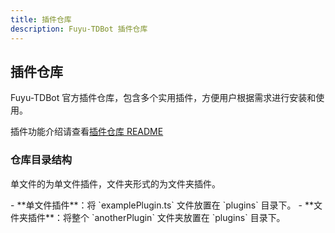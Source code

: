 ```yaml
---
title: 插件仓库
description: Fuyu-TDBot 插件仓库
---
```

## 插件仓库
<GithubInfo
  owner="CatMoeCircle"
  repo="FuyuBot-plugins"
/>

Fuyu-TDBot 官方插件仓库，包含多个实用插件，方便用户根据需求进行安装和使用。

插件功能介绍请查看[插件仓库 README](https://github.com/CatMoeCircle/FuyuBot-plugins?tab=readme-ov-file#fuyubot-plugins)


### 仓库目录结构
<Files>
  <Folder name="plugins (插件目录)" defaultOpen>
    <File name="examplePlugin.ts (单文件插件)" />
    <Folder name="anotherPlugin (多文件插件)" defaultOpen>
      <File name="index.ts (入口文件)" />
      <File name="package.json" />
    </Folder>
  </Folder>
  <Folder name="scripts">
    <File name="termux.sh" />
  </Folder>
</Files>

单文件的为单文件插件，文件夹形式的为文件夹插件。

<Callout title="添加插件" type="success">
 - **单文件插件**：将 `examplePlugin.ts` 文件放置在 `plugins` 目录下。
 - **文件夹插件**：将整个 `anotherPlugin` 文件夹放置在 `plugins` 目录下。
</Callout>